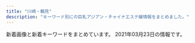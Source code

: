```yaml
---
title: "川崎・鶴見"
description: "キーワード別にの巨乳アジアン・チャイナエステ嬢情報をまとめました。"
---
```


新着画像と新着キーワードをまとめています。
2021年03月23日の情報です。

<DmmAffiliateIns />
<KeywordTable
  shops={
    [
    {
        "keywords": {},
        "url": "https://hatsukoi.est.cm/",
        "img_links": [],
        "name": "\u521d\u604b",
        "station": "JR\u9db4\u898b\u99c5\u6771\u53e3"
    },
    {
        "url": "http://www.iyasi-massage.com/",
        "img_links": [
            "http://www.iyasi-massage.com/images/top/top_06.jpg",
            "http://www.iyasi-massage.com/images/system/syatem_301.jpg",
            "http://www.iyasi-massage.com/images/staff/sta_0z8.jpg",
            "http://www.iyasi-massage.com/images/staff/sta_07.jpg",
            "http://www.iyasi-massage.com/images/gallery/gallery_102.jpg",
            "http://www.iyasi-massage.com/images/staff/sta_0z6.jpg",
            "http://www.iyasi-massage.com/images/staff_one/staff_one_03.jpg",
            "http://www.iyasi-massage.com/images/top/top_03.jpg",
            "http://www.iyasi-massage.com/images/top/top_04.jpg",
            "http://www.iyasi-massage.com/images/gallery/gallery_103.jpg",
            "http://www.iyasi-massage.com/images/system/syatem_302.jpg",
            "http://www.iyasi-massage.com/images/staff/sta_03.jpg",
            "http://www.iyasi-massage.com/images/staff/sta_0z10.jpg",
            "http://www.iyasi-massage.com/images/top/top_01.jpg",
            "http://www.iyasi-massage.com/images/staff_image/staff_d02.jpg",
            "http://www.iyasi-massage.com/images/staff_one/staff_one_04.jpg",
            "http://www.iyasi-massage.com/images/gallery/gallery_top.jpg",
            "http://www.iyasi-massage.com/images/staff_image/staff_d03.jpg",
            "http://www.iyasi-massage.com/images/gallery/gallery_104.jpg",
            "http://www.iyasi-massage.com/images/staff_image/staff_d01.jpg",
            "http://www.iyasi-massage.com/images/staff/sta_01.jpg",
            "http://www.iyasi-massage.com/images/top/top_08.png",
            "http://www.iyasi-massage.com/images/home/index_page_top.jpg",
            "http://www.iyasi-massage.com/images/staff/staff_top.jpg",
            "http://www.iyasi-massage.com/images/staff_one/staff_one_08.png",
            "http://www.iyasi-massage.com/images/staff/sta_04.jpg",
            "http://www.iyasi-massage.com/images/staff/sta_0z9.jpg",
            "http://www.iyasi-massage.com/images/staff/sta_010.jpg",
            "http://www.iyasi-massage.com/images/home/index_04.jpg",
            "http://www.iyasi-massage.com/images/gallery/gallery_403.jpg",
            "http://www.iyasi-massage.com/images/gallery/gallery_404.jpg",
            "http://www.iyasi-massage.com/images/top/top_05.jpg",
            "http://www.iyasi-massage.com/images/gallery/gallery_401.jpg",
            "http://www.iyasi-massage.com/images/staff_image/staff_d04.jpg",
            "http://www.iyasi-massage.com/images/staff_one/staff_one_07.png",
            "http://www.iyasi-massage.com/images/home/index_03.jpg",
            "http://www.iyasi-massage.com/images/home/QR.png",
            "http://www.iyasi-massage.com/images/staff/sta_06.jpg",
            "http://www.iyasi-massage.com/images/staff_one/staff_one_05.jpg",
            "http://www.iyasi-massage.com/images/staff/sta_08.jpg",
            "http://www.iyasi-massage.com/images/staff_one/staff_one_02.jpg",
            "http://www.iyasi-massage.com/images/gallery/gallery_01.jpg",
            "http://www.iyasi-massage.com/images/staff_image/staff_d06.jpg",
            "http://www.iyasi-massage.com/images/home/index_tel.jpg",
            "http://www.iyasi-massage.com/images/staff/sta_0z12.jpg",
            "http://www.iyasi-massage.com/images/home/index_qup.jpg",
            "http://www.iyasi-massage.com/images/staff/sta_021.jpg",
            "http://www.iyasi-massage.com/images/staff_one/staff_one_01.jpg",
            "http://www.iyasi-massage.com/images/gallery/gallery_101.jpg",
            "http://www.iyasi-massage.com/images/staff_image/staff_d05.jpg",
            "http://www.iyasi-massage.com/images/top/top_02.jpg",
            "http://www.iyasi-massage.com/images/system/syatem_303.jpg",
            "http://www.iyasi-massage.com/images/gallery/gallery_402.jpg",
            "http://www.iyasi-massage.com/images/staff/sta_023.jpg",
            "http://www.iyasi-massage.com/images/staff_one/staff_one_top.jpg",
            "http://www.iyasi-massage.com/images/home/top_qp.jpg",
            "http://www.iyasi-massage.com/images/staff/sta_0z2.jpg"
        ],
        "station": "JR\u5ddd\u5d0e\u99c5\u6771\u53e3",
        "keywords": {},
        "name": "\u6843\u6e90\u90f7"
    },
    {
        "station": "JR\u5ddd\u5d0e\u99c5\u897f\u53e3",
        "keywords": {
            "88": 1,
            "\u30bb\u30af\u30b7\u30fc": 2,
            "83": 2,
            "90": 1,
            "D": 1,
            "C": 2,
            "87": 1,
            "89": 1,
            "86": 2
        },
        "name": "\u5236\u670d\u7f8e\u5c11\u5973",
        "img_links": [
            "http://seifuku.esnavi.work/2/uploadimg/1616156172.jpeg",
            "http://seifuku.esnavi.work/2/uploadimg/1602612378.jpeg",
            "http://seifuku.esnavi.work/s_staff.png",
            "http://seifuku.esnavi.work/6.jpg",
            "http://seifuku.esnavi.work/nei3.jpg",
            "http://seifuku.esnavi.work/2/uploadimg/1594168894.jpg",
            "http://seifuku.esnavi.work/2/uploadimg/1594168989.jpg",
            "http://seifuku.esnavi.work/staff1.jpg",
            "http://seifuku.esnavi.work/news.png",
            "http://seifuku.esnavi.work/2/uploadimg/1614883193.jpeg",
            "http://seifuku.esnavi.work/nei_bj3.jpg",
            "http://seifuku.esnavi.work/top.png",
            "http://seifuku.esnavi.work/s_massage.png",
            "http://seifuku.esnavi.work/1.png",
            "http://seifuku.esnavi.work/2/uploadimg/1594168852.jpg",
            "http://seifuku.esnavi.work/nei5.jpg",
            "http://seifuku.esnavi.work/2.png",
            "http://seifuku.esnavi.work/2/uploadimg/1594168953.jpg",
            "http://seifuku.esnavi.work/biaoti.jpg",
            "http://seifuku.esnavi.work/2/uploadimg/1594168912.jpg",
            "http://seifuku.esnavi.work/int2.png",
            "http://seifuku.esnavi.work/massage1.png"
        ],
        "url": "http://seifuku.esnavi.work/"
    },
    {
        "keywords": {
            "86": 45,
            "D": 75,
            "85": 15,
            "C": 11,
            "83": 15
        },
        "url": "https://kanmiryou.xyz.mn/",
        "img_links": [
            "https://kanmiryou.xyz.mn/images/s_staff.jpg",
            "https://kanmiryou.xyz.mn/photos/sites/40/2021/03/2021030618231353.jpg",
            "https://kanmiryou.xyz.mn/images/tel.jpg",
            "https://kanmiryou.xyz.mn/photos/sites/40/2021/03/2021030614173823.jpg",
            "https://kanmiryou.xyz.mn/photos/sites/40/2021/03/2021032414405546.jpg",
            "https://kanmiryou.xyz.mn/images/s2.jpg",
            "https://kanmiryou.xyz.mn/images/top.jpg",
            "https://kanmiryou.xyz.mn/photos/sites/40/2021/03/2021030614173780.jpg",
            "https://kanmiryou.xyz.mn/images/s_face.jpg",
            "https://kanmiryou.xyz.mn/photos/sites/40/2021/03/2021030614173724.jpg",
            "https://kanmiryou.xyz.mn/images/mobile.jpg",
            "https://kanmiryou.xyz.mn/images/s_link.jpg",
            "https://kanmiryou.xyz.mn/images/new.jpg",
            "https://kanmiryou.xyz.mn/images/s1.jpg",
            "https://kanmiryou.xyz.mn/images/news_bj2.jpg",
            "https://kanmiryou.xyz.mn/images/s_news.jpg"
        ],
        "station": "JR\u9db4\u898b\u99c5\u6771\u53e3",
        "name": "\u7518\u5473\u6599"
    },
    {
        "station": "JR\u9db4\u898b\u99c5\u6771\u53e3",
        "name": "GooD",
        "img_links": [],
        "url": "http://good.abnavi.info/",
        "keywords": {}
    },
    {
        "keywords": {},
        "station": "JR\u9db4\u898b\u99c5\u6771\u53e3",
        "name": "\u4eba\u9b5a\u306e\u604b",
        "url": "http://genkimori.ests.jp/",
        "img_links": []
    },
    {
        "station": "JR\u9db4\u898b\u99c5\u6771\u53e3",
        "img_links": [
            "https://www.pal-spa.com/img/material/massage_sentai2.jpg",
            "https://www.pal-spa.com/img/blog/palspa_blog_20191201_aica1.jpg",
            "https://www.pal-spa.com/img/blog/palspa_blog_20191201_yui6.jpg",
            "https://www.pal-spa.com/img/girl/main/smain2944975d1e88a92635112090a18fddfe496.jpg",
            "https://www.pal-spa.com/img/blog/palspa_blog_20200803_ai8.jpg",
            "https://www.pal-spa.com/img/blog/postimage20190909035711.jpg",
            "https://www.pal-spa.com/img/camp/camp_20210201.jpg",
            "https://www.pal-spa.com/img/girl/list/slist2803b6e28547718e5f6d36e0d1c631fbcd.jpg",
            "https://www.pal-spa.com/img/blog/palspa_blog_20200316_aya3.jpg",
            "https://www.pal-spa.com/img/blog/palspa_blog_20191201_kiki7.jpg",
            "https://www.pal-spa.com/img/blog/palspa_blog_20191204_izumi7.jpg",
            "https://www.pal-spa.com/img/blog/palspa_blog_20210120_haruka3.jpg",
            "https://www.pal-spa.com/img/girl/main/smain284aa054b0383cc218664f07c55c4e1d3f0.jpg",
            "https://www.pal-spa.com/img/blog/palspa_blog_20191201_aica6.jpg",
            "https://www.pal-spa.com/img/girl/main/smain349afba4e500f33ea543f800c8238c1f49.jpg",
            "https://www.pal-spa.com/img/girl/main/smain215a4782a043e7ca29f58aba8d6552a2d6e.jpg",
            "https://www.pal-spa.com/img/blog/palspa_blog_20200316_aya1.jpg",
            "https://www.pal-spa.com/img/girl/main/smain242efb09e433a238cc9c94272805945bf96.jpg",
            "https://www.pal-spa.com/img/girl/main/smain341fb1e5b054a6796aafb6d24f36ac90950.jpg",
            "https://www.pal-spa.com/img/girl/main/smain295c66d8a8ea77ad563b7a5d4d245be38c5.jpg",
            "https://www.pal-spa.com/img/girl/main/smain2322be10adc295a0fc3adfdb5b77838c4a7.jpg",
            "https://www.pal-spa.com/img/girl/list/slist2384c844601b0fd2f7aabfe4a5a12163b7.jpg",
            "https://www.pal-spa.com/img/girl/main/smain821caefc8aa890323cc659f5abf9da1937.jpg",
            "https://www.pal-spa.com/img/girl/main/smain213a4782a043e7ca29f58aba8d6552a2d6e.jpg",
            "https://www.pal-spa.com/img/girl/main/smain34264ec295988800531cb0f78cdcfbcb9cf.jpg",
            "https://www.pal-spa.com/img/blog/postimage20190615060904.jpg",
            "https://www.pal-spa.com/img/blog/palspa_blog_20200113_miyuki7.jpg",
            "https://www.pal-spa.com/img/girl/list/sface232be10adc295a0fc3adfdb5b77838c4a7.jpg",
            "https://www.pal-spa.com/img/blog/palspa_blog_20191201_aica3.jpg",
            "https://www.pal-spa.com/img/girl/list/slist29b91c9bcc8e157811f43836e0e81c7a7e.jpg",
            "https://www.pal-spa.com/img/blog/palspa_blog_20191201_yui2.jpg",
            "https://www.pal-spa.com/img/blog/palspa_blog_20191201_yui5.jpg",
            "https://www.pal-spa.com/img/girl/main/smain339afba4e500f33ea543f800c8238c1f49.jpg",
            "https://www.pal-spa.com/img/blog/postimage20191201162035.jpg",
            "https://www.pal-spa.com/img/girl/list/sface41179e3d7fbd9c1dd52f6aa2a671ce0bd.jpg",
            "https://www.pal-spa.com/img/blog/palspa_blog_20191201_kiki2.jpg",
            "https://www.pal-spa.com/img/girl/main/smain95ef1bf25458f90407a4281129029fee02.jpg",
            "https://www.pal-spa.com/img/blog/palspa_blog_20191204_erica5.jpg",
            "https://www.pal-spa.com/img/girl/list/slist24940766e3a46af57756429b6407dea11e.jpg",
            "https://www.pal-spa.com/img/girl/main/smain3448922ce8484534d2b75a91ab7a300e6de.jpg",
            "https://www.pal-spa.com/img/blog/palspa_blog_20200316_aya5.jpg",
            "https://www.pal-spa.com/img/blog/palspa_blog_20200316_aya7.jpg",
            "https://www.pal-spa.com/img/girl/list/sface31f19f00dae05be97f6dce6cb5dbe8eec8.jpg",
            "https://www.pal-spa.com/img/blog/palspa_blog_20200316_aya8.jpg",
            "https://www.pal-spa.com/img/girl/list/swest2815022380c60cdc7043c4ec074cee02f5.jpg",
            "https://www.pal-spa.com/img/camp/20210303_newface.jpg",
            "https://www.pal-spa.com/img/girl/main/smain2924975d1e88a92635112090a18fddfe496.jpg",
            "https://www.pal-spa.com/img/girl/main/smain32344cc176e6519c5cfcaa30cdb6b3d4ae6.jpg",
            "https://www.pal-spa.com/img/blog/palspa_blog_20200113_miyuki5.jpg",
            "https://www.pal-spa.com/img/blog/palspa_blog_20191201_yui4.jpg",
            "https://www.pal-spa.com/img/girl/main/smain2342be10adc295a0fc3adfdb5b77838c4a7.jpg",
            "https://www.pal-spa.com/img/blog/palspa_blog_20191204_izumi6.jpg",
            "https://www.pal-spa.com/img/girl/main/smain91489e4bc2f68cb6c1df5f2c0780e53ef2.jpg",
            "https://www.pal-spa.com/img/blog/palspa_blog_20191204_erica7.jpg",
            "https://www.pal-spa.com/img/girl/list/slist21c8c7f499c3f4da854e401c53978a3677.jpg",
            "https://www.pal-spa.com/img/girl/list/sface9b20525be57ec14c2cab254b7f38bd4df.jpg",
            "https://www.pal-spa.com/img/blog/palspa_blog_20200113_miyuki6.jpg",
            "https://www.pal-spa.com/img/girl/main/smain212a4782a043e7ca29f58aba8d6552a2d6e.jpg",
            "https://www.pal-spa.com/img/blog/postimage20191205024522.jpg",
            "https://www.pal-spa.com/img/blog/palspa_blog_20200316_aya4.jpg",
            "https://www.pal-spa.com/img/girl/list/swest81caefc8aa890323cc659f5abf9da1937.jpg",
            "https://www.pal-spa.com/img/girl/main/smain283aa054b0383cc218664f07c55c4e1d3f0.jpg",
            "https://www.pal-spa.com/img/girl/main/smain3438922ce8484534d2b75a91ab7a300e6de.jpg",
            "https://www.pal-spa.com/img/girl/main/smain3535044e0e79b6d94578c6c78296fb853e4.jpg",
            "https://www.pal-spa.com/img/girl/list/sface3c2ba25b14b61f54befa1ec672e487350.jpg",
            "https://www.pal-spa.com/img/blog/palspa_blog_20191201_kiki4.jpg",
            "https://www.pal-spa.com/img/girl/main/smain211a4782a043e7ca29f58aba8d6552a2d6e.jpg",
            "https://www.pal-spa.com/img/girl/pickup/pickup20200923134207.jpg",
            "https://www.pal-spa.com/img/girl/list/slist82771fec40d02127b42e7e4941a97d5e8.jpg",
            "https://www.pal-spa.com/img/blog/palspa_blog_20191201_yui3.jpg",
            "https://www.pal-spa.com/img/girl/main/smain252b45d339d6509c6b7779e499e2a9b6ba6.jpg",
            "https://www.pal-spa.com/img/girl/main/smain841caefc8aa890323cc659f5abf9da1937.jpg",
            "https://www.pal-spa.com/img/girl/main/smain28209dcea86d45d39c34084233d3f05abd3.jpg",
            "https://www.pal-spa.com/img/material/massage_siatu3.jpg",
            "https://www.pal-spa.com/img/girl/pickup/pickup20210120104719.jpg",
            "https://www.pal-spa.com/img/blog/postimage20200316071533.jpg",
            "https://www.pal-spa.com/img/girl/main/smain241254584407bed049e349a41c5443a4345.jpg",
            "https://www.pal-spa.com/img/girl/list/sface24254584407bed049e349a41c5443a4345.jpg",
            "https://www.pal-spa.com/img/blog/palspa_blog_20191204_izumi4.jpg",
            "https://www.pal-spa.com/img/girl/main/smain43f417400ac5884575399559541bcf4c17.jpg",
            "https://www.pal-spa.com/img/blog/postimage20190823184018.jpg",
            "https://www.pal-spa.com/img/blog/palspa_blog_20210120_haruka4.jpg",
            "https://www.pal-spa.com/img/blog/palspa_blog_20191201_kiki3.jpg",
            "https://www.pal-spa.com/img/blog/palspa_blog_20191201_aica2.jpg",
            "https://www.pal-spa.com/img/blog/palspa_blog_20210120_haruka6.jpg",
            "https://www.pal-spa.com/img/camp/camp_20210303sp.jpg",
            "https://www.pal-spa.com/img/girl/main/smain2312be10adc295a0fc3adfdb5b77838c4a7.jpg",
            "https://www.pal-spa.com/img/blog/palspa_blog_20200316_aya11.jpg",
            "https://www.pal-spa.com/img/girl/main/smain32aa1148d56856a2cfde4a3dfdd8d1c5ed.jpg",
            "https://www.pal-spa.com/img/girl/main/smain424a6d03832c91a865b6562a3dc842e51a.jpg",
            "https://www.pal-spa.com/img/girl/list/swest232be10adc295a0fc3adfdb5b77838c4a7.jpg",
            "https://www.pal-spa.com/img/girl/main/smain32244cc176e6519c5cfcaa30cdb6b3d4ae6.jpg",
            "https://www.pal-spa.com/img/girl/list/swest24254584407bed049e349a41c5443a4345.jpg",
            "https://www.pal-spa.com/img/girl/main/smain2332be10adc295a0fc3adfdb5b77838c4a7.jpg",
            "https://www.pal-spa.com/img/girl/main/smain253b45d339d6509c6b7779e499e2a9b6ba6.jpg",
            "https://www.pal-spa.com/img/camp/camp_20210101min75.jpg",
            "https://www.pal-spa.com/img/girl/list/sface8aaf0584954cf78c6fa0e4d5235d359c9.jpg",
            "https://www.pal-spa.com/img/girl/pickup/pickup20200730025343.jpg",
            "https://www.pal-spa.com/img/blog/palspa_blog_20200113_miyuki1.jpg",
            "https://www.pal-spa.com/img/girl/main/smain314f04254ecea9c57f49748c46b01a7664c.jpg",
            "https://www.pal-spa.com/img/girl/main/smain254b45d339d6509c6b7779e499e2a9b6ba6.jpg",
            "https://www.pal-spa.com/img/girl/main/smain313cf1a94bbeb47fd61d9c8a0ac5715f220.jpg",
            "https://www.pal-spa.com/img/blog/postimage20191201160113.jpg",
            "https://www.pal-spa.com/img/girl/main/smain93489e4bc2f68cb6c1df5f2c0780e53ef2.jpg",
            "https://www.pal-spa.com/img/girl/list/sface2934a16061b4519bc353f475021810bbc2.jpg",
            "https://www.pal-spa.com/img/material/massage_siatu2.jpg",
            "https://www.pal-spa.com/img/girl/list/swest2934a16061b4519bc353f475021810bbc2.jpg",
            "https://www.pal-spa.com/img/girl/list/swest259a92ee295305fdbc6e4cd5a68dad5216.jpg",
            "https://www.pal-spa.com/img/material/image_auth.png",
            "https://www.pal-spa.com/img/girl/main/smain44b39a706bac6618b1571f7fdf4631427d.jpg",
            "https://www.pal-spa.com/img/blog/palspa_blog_20210120_haruka1.jpg",
            "https://www.pal-spa.com/img/girl/list/swest31f19f00dae05be97f6dce6cb5dbe8eec8.jpg",
            "https://www.pal-spa.com/img/blog/palspa_blog_20200803_ai7.jpg",
            "https://www.pal-spa.com/img/girl/main/smain281fd9bc58195da2c4f8c318534044e362e.jpg",
            "https://www.pal-spa.com/img/girl/main/smain94ef1bf25458f90407a4281129029fee02.jpg",
            "https://www.pal-spa.com/img/blog/palspa_blog_20191204_erica6.jpg",
            "https://www.pal-spa.com/img/girl/list/slist3554b4a93c1d8da9b438b9a8315d5d34f1.jpg",
            "https://www.pal-spa.com/img/blog/palspa_blog_20200803_ai4.jpg",
            "https://www.pal-spa.com/img/girl/main/smain2352be10adc295a0fc3adfdb5b77838c4a7.jpg",
            "https://www.pal-spa.com/img/girl/main/smain92489e4bc2f68cb6c1df5f2c0780e53ef2.jpg",
            "https://www.pal-spa.com/img/girl/list/sface35c7e2ebf50e97c57692dbfd94cccf9ddb.jpg",
            "https://www.pal-spa.com/img/blog/palspa_blog_20191201_yui1.jpg",
            "https://www.pal-spa.com/img/blog/palspa_blog_20200803_ai6.jpg",
            "https://www.pal-spa.com/img/girl/main/smain255b45d339d6509c6b7779e499e2a9b6ba6.jpg",
            "https://www.pal-spa.com/img/girl/main/smain831caefc8aa890323cc659f5abf9da1937.jpg",
            "https://www.pal-spa.com/img/girl/list/swest352b89681dd1c11f6c2b3d93f5253fdb44.jpg",
            "https://www.pal-spa.com/img/material/massage_siatu1.jpg",
            "https://www.pal-spa.com/img/blog/palspa_blog_20210120_haruka5.jpg",
            "https://www.pal-spa.com/img/girl/main/smain2934975d1e88a92635112090a18fddfe496.jpg",
            "https://www.pal-spa.com/img/girl/list/slist41179e3d7fbd9c1dd52f6aa2a671ce0bd.jpg",
            "https://www.pal-spa.com/img/material/massage_sentai3.jpg",
            "https://www.pal-spa.com/img/girl/main/smain3458922ce8484534d2b75a91ab7a300e6de.jpg",
            "https://www.pal-spa.com/img/girl/main/smain251b45d339d6509c6b7779e499e2a9b6ba6.jpg",
            "https://www.pal-spa.com/img/blog/palspa_blog_20200113_miyuki2.jpg",
            "https://www.pal-spa.com/img/girl/list/slist34fb1e5b054a6796aafb6d24f36ac90950.jpg",
            "https://www.pal-spa.com/img/girl/pickup/pickup20200104064211.jpg",
            "https://www.pal-spa.com/img/blog/postimage20200112225143.jpg",
            "https://www.pal-spa.com/img/girl/list/slist256b08026e0fe59c124751f4ba2dce9484.jpg",
            "https://www.pal-spa.com/img/girl/list/sface259a92ee295305fdbc6e4cd5a68dad5216.jpg",
            "https://www.pal-spa.com/img/blog/palspa_blog_20191201_aica7.jpg",
            "https://www.pal-spa.com/img/girl/main/smain81aaf0584954cf78c6fa0e4d5235d359c9.jpg",
            "https://www.pal-spa.com/img/blog/palspa_blog_20191201_kiki1.jpg",
            "https://www.pal-spa.com/img/blog/postimage20191201161433.jpg",
            "https://www.pal-spa.com/img/girl/list/slist3aa1148d56856a2cfde4a3dfdd8d1c5ed.jpg",
            "https://www.pal-spa.com/img/girl/main/smain311813891f0a4f13a5dcec2552f803dff41.jpg",
            "https://www.pal-spa.com/img/blog/palspa_blog_20200113_miyuki4.jpg",
            "https://www.pal-spa.com/img/girl/list/swest41179e3d7fbd9c1dd52f6aa2a671ce0bd.jpg",
            "https://www.pal-spa.com/img/girl/list/swest32552450a07c5e6fcf616569ce56276f28.jpg",
            "https://www.pal-spa.com/img/girl/list/swest3c2ba25b14b61f54befa1ec672e487350.jpg",
            "https://www.pal-spa.com/img/blog/palspa_blog_20191204_izumi2.jpg",
            "https://www.pal-spa.com/img/girl/list/slist31991bce11ee745ecab812af3ff1cb34c6.jpg",
            "https://www.pal-spa.com/img/girl/list/slist32552450a07c5e6fcf616569ce56276f28.jpg",
            "https://www.pal-spa.com/img/girl/pickup/pickup20210315213817.jpg",
            "https://www.pal-spa.com/img/girl/list/sface34fb1e5b054a6796aafb6d24f36ac90950.jpg",
            "https://www.pal-spa.com/img/blog/palspa_blog_20200113_miyuki8.jpg",
            "https://www.pal-spa.com/img/girl/main/smain32444cc176e6519c5cfcaa30cdb6b3d4ae6.jpg",
            "https://www.pal-spa.com/img/blog/palspa_blog_20191201_yui7.jpg",
            "https://www.pal-spa.com/img/girl/main/smain32544cc176e6519c5cfcaa30cdb6b3d4ae6.jpg",
            "https://www.pal-spa.com/img/blog/palspa_blog_20191201_aica4.jpg",
            "https://www.pal-spa.com/img/blog/postimage20191201160850.jpg",
            "https://www.pal-spa.com/img/blog/palspa_blog_20200113_miyuki3.jpg",
            "https://www.pal-spa.com/img/blog/palspa_blog_20191204_erica3.jpg",
            "https://www.pal-spa.com/img/blog/palspa_blog_20200316_aya6.jpg",
            "https://www.pal-spa.com/img/girl/list/swest95fea8ce189d2417d922eb9079627b3ac.jpg",
            "https://www.pal-spa.com/img/girl/main/smain354497d0fc321a60342a97907dcf15eddb4.jpg",
            "https://www.pal-spa.com/img/girl/main/smain31aa1148d56856a2cfde4a3dfdd8d1c5ed.jpg",
            "https://www.pal-spa.com/img/blog/palspa_blog_20200316_aya2.jpg",
            "https://www.pal-spa.com/img/blog/palspa_blog_20200803_ai5.jpg",
            "https://www.pal-spa.com/img/girl/main/smain29126f46703ae5614cc6531d2d744ef64cb.jpg",
            "https://www.pal-spa.com/img/blog/palspa_blog_20200803_ai3.jpg",
            "https://www.pal-spa.com/img/girl/list/swest34fb1e5b054a6796aafb6d24f36ac90950.jpg",
            "https://www.pal-spa.com/img/material/massage_sentai1.jpg",
            "https://www.pal-spa.com/img/blog/palspa_blog_20191204_erica1.jpg",
            "https://www.pal-spa.com/img/girl/list/sface2815022380c60cdc7043c4ec074cee02f5.jpg",
            "https://www.pal-spa.com/img/girl/pickup/pickup20200822150116.jpg",
            "https://www.pal-spa.com/img/blog/palspa_blog_20200316_aya10.jpg",
            "https://www.pal-spa.com/img/girl/list/sface21a4782a043e7ca29f58aba8d6552a2d6e.jpg",
            "https://www.pal-spa.com/img/blog/palspa_blog_20200803_ai1.jpg",
            "https://www.pal-spa.com/img/blog/palspa_blog_20200803_ai9.jpg",
            "https://www.pal-spa.com/img/girl/main/smain35154b4a93c1d8da9b438b9a8315d5d34f1.jpg",
            "https://www.pal-spa.com/img/girl/list/sface32552450a07c5e6fcf616569ce56276f28.jpg",
            "https://www.pal-spa.com/img/girl/main/smain321552450a07c5e6fcf616569ce56276f28.jpg",
            "https://www.pal-spa.com/img/girl/list/slist9224bead323710d8ed7f0640125518c54.jpg",
            "https://www.pal-spa.com/img/girl/main/smain355497d0fc321a60342a97907dcf15eddb4.jpg",
            "https://www.pal-spa.com/img/blog/palspa_blog_20191204_izumi3.jpg",
            "https://www.pal-spa.com/img/girl/main/smain214a4782a043e7ca29f58aba8d6552a2d6e.jpg",
            "https://www.pal-spa.com/img/girl/main/smain411179e3d7fbd9c1dd52f6aa2a671ce0bd.jpg",
            "https://www.pal-spa.com/img/blog/postimage20200805131611.jpg",
            "https://www.pal-spa.com/img/blog/palspa_blog_20200803_ai2.jpg",
            "https://www.pal-spa.com/img/blog/palspa_blog_20191204_erica2.jpg",
            "https://www.pal-spa.com/img/girl/main/smain315f04254ecea9c57f49748c46b01a7664c.jpg",
            "https://www.pal-spa.com/img/blog/palspa_blog_20191204_erica4.jpg",
            "https://www.pal-spa.com/img/blog/palspa_blog_20191201_aica5.jpg",
            "https://www.pal-spa.com/img/girl/list/swest21a4782a043e7ca29f58aba8d6552a2d6e.jpg",
            "https://www.pal-spa.com/img/girl/main/smain312cf1a94bbeb47fd61d9c8a0ac5715f220.jpg",
            "https://www.pal-spa.com/img/blog/palspa_blog_20191201_kiki6.jpg",
            "https://www.pal-spa.com/img/blog/palspa_blog_20191204_izumi5.jpg",
            "https://www.pal-spa.com/img/girl/main/smain851caefc8aa890323cc659f5abf9da1937.jpg",
            "https://www.pal-spa.com/img/blog/postimage20210128110639.jpg",
            "https://www.pal-spa.com/img/girl/main/smain285aa054b0383cc218664f07c55c4e1d3f0.jpg",
            "https://www.pal-spa.com/img/blog/palspa_blog_20200316_aya9.jpg",
            "https://www.pal-spa.com/img/blog/palspa_blog_20191201_kiki5.jpg",
            "https://www.pal-spa.com/img/girl/main/smain3525044e0e79b6d94578c6c78296fb853e4.jpg",
            "https://www.pal-spa.com/img/blog/palspa_blog_20191204_izumi1.jpg",
            "https://www.pal-spa.com/img/blog/postimage20191205024146.jpg"
        ],
        "url": "https://www.pal-spa.com/",
        "name": "Men\u2019s Pal Spa\u30fb\u30e1\u30f3\u30ba\u30d1\u30eb\u30b9\u30d1",
        "keywords": {
            "G": 13,
            "\u30bb\u30af\u30b7\u30fc": 8,
            "100": 1,
            "\u30c0\u30a4\u30ca\u30de\u30a4\u30c8": 1
        }
    },
    {
        "station": "JR\u9db4\u898b\u99c5",
        "name": "\u30af\u30e9\u30a6\u30f3\u30fbCrown",
        "img_links": [
            "http://www.crownman.tank.jp/images/scrollToTop.png",
            "http://www.crownman.tank.jp/images/h4.jpg",
            "http://www.crownman.tank.jp/public/20200829-204316-579.jpeg",
            "http://www.crownman.tank.jp/public/20210309-102855-324.jpeg",
            "http://www.crownman.tank.jp/images/lj.png",
            "http://www.crownman.tank.jp/public/20181103-143855-981.jpeg",
            "http://www.crownman.tank.jp/public/20210226-091700-151.jpeg",
            "http://www.crownman.tank.jp/images/jt.png",
            "http://www.crownman.tank.jp/ueditor/php/upload/image/20181102/1541123069868367.jpg",
            "http://www.crownman.tank.jp/public/20181102-021419-221.jpeg",
            "http://www.crownman.tank.jp/public/20210315-113348-885.jpeg",
            "http://www.crownman.tank.jp/public/20200829-001214-615.jpeg",
            "http://www.crownman.tank.jp/images/lyb.png",
            "http://www.crownman.tank.jp/public/20210225-132107-806.jpeg",
            "http://www.crownman.tank.jp/public/20210214-132800-589.jpeg",
            "http://www.crownman.tank.jp/images/br.png",
            "http://www.crownman.tank.jp/public/20191102-172721-416.jpeg",
            "http://www.crownman.tank.jp/ueditor/php/upload/image/20200828/1598625782230952.jpeg",
            "http://www.crownman.tank.jp/images/h3.jpg",
            "http://www.crownman.tank.jp/public/20191224-193306-968.jpeg",
            "http://www.crownman.tank.jp/public/20181101-091932-723.jpeg",
            "http://www.crownman.tank.jp/public/20201114-223303-188.jpeg",
            "http://www.crownman.tank.jp/public/20201225-105416-366.jpeg",
            "http://www.crownman.tank.jp/images/xw.png",
            "http://www.crownman.tank.jp/public/20210208-142304-974.jpeg",
            "http://www.crownman.tank.jp/public/20210205-013920-405.jpeg",
            "http://www.crownman.tank.jp/public/20181102-021404-733.jpeg",
            "http://www.crownman.tank.jp/public/20181126-115300-843.jpeg",
            "http://www.crownman.tank.jp/public/20190516-130732-500.jpeg",
            "http://www.crownman.tank.jp/public/20201211-095449-581.jpeg",
            "http://www.crownman.tank.jp/images/guest.png",
            "http://www.crownman.tank.jp/public/20190404-200155-177.jpeg",
            "http://www.crownman.tank.jp/images/h02.jpg",
            "http://www.crownman.tank.jp/public/20201010-151120-691.jpeg",
            "http://www.crownman.tank.jp/public/20181102-021343-999.jpeg",
            "http://www.crownman.tank.jp/images/fj.png",
            "http://www.crownman.tank.jp/public/20201024-121027-887.jpeg",
            "http://www.crownman.tank.jp/public/20201211-095701-493.jpeg",
            "http://www.crownman.tank.jp/public/20210219-091840-338.jpeg",
            "http://www.crownman.tank.jp/public/20190512-114325-285.jpeg",
            "http://www.crownman.tank.jp/images/h01.jpg",
            "http://www.crownman.tank.jp/public/20201016-024617-911.jpeg",
            "http://www.crownman.tank.jp/public/20181102-021325-742.jpeg",
            "http://www.crownman.tank.jp/public/20190809-023452-629.jpeg",
            "http://www.crownman.tank.jp/public/20190410-032921-983.jpeg",
            "http://www.crownman.tank.jp/public/20190614-225752-699.jpeg",
            "http://www.crownman.tank.jp/images/contact.png",
            "http://www.crownman.tank.jp/public/20210319-004011-852.jpeg",
            "http://www.crownman.tank.jp/images/h5.jpg",
            "http://www.crownman.tank.jp/public/20210129-124855-823.jpeg",
            "http://www.crownman.tank.jp/public/20190103-235102-103.jpeg",
            "http://www.crownman.tank.jp/public/20210128-093735-441.jpeg",
            "http://www.crownman.tank.jp/images/zj.png",
            "http://www.crownman.tank.jp/public/20210217-094543-773.jpeg",
            "http://www.crownman.tank.jp/public/20210205-163450-850.jpeg",
            "http://www.crownman.tank.jp/public/20190321-014538-796.jpeg",
            "http://www.crownman.tank.jp/images/br1.png"
        ],
        "url": "http://www.crownman.tank.jp/",
        "keywords": {
            "\u30bb\u30af\u30b7\u30fc": 2
        }
    },
    {
        "station": "JR\u9db4\u898b\u99c5\u6771\u53e3",
        "name": "\u6708\u4e0b\u7f8e\u4eba",
        "img_links": [
            "https://moon-beauty.jp/wp/wp-content/uploads/2019/07/1907campaign02.png",
            "https://moon-beauty.jp/images/staff/ran23_01.png",
            "https://moon-beauty.jp/wp/wp-content/uploads/2017/12/11e78c1189d1307c1c0528ca01cf193e.jpg",
            "https://moon-beauty.jp/images/costume/nursegirl01.png",
            "https://moon-beauty.jp/wp/wp-content/uploads/2019/12/xmas2019.jpg",
            "https://moon-beauty.jp/wp/wp-content/uploads/2017/11/campaign1711-700x327.jpg",
            "https://moon-beauty.jp/wp/wp-content/uploads/2019/07/1907campaign01-700x327.png",
            "https://moon-beauty.jp/wp/wp-content/uploads/2019/12/xmas2019_2.jpg",
            "https://moon-beauty.jp/wp/wp-content/uploads/2017/11/4.png",
            "https://moon-beauty.jp/wp/wp-content/uploads/2017/11/6.png",
            "https://moon-beauty.jp/images/staff/emi24_1.png",
            "https://moon-beauty.jp/wp/wp-content/uploads/2017/12/7e6728877b7be3eba7dacfced12e3481.jpg",
            "https://moon-beauty.jp/wp/wp-content/uploads/2017/12/3addf91ad6b786b4c3fd2e4322dc1181.jpg",
            "https://moon-beauty.jp/images/costume/cabinattendant02.png",
            "https://moon-beauty.jp/wp/wp-content/uploads/2020/02/2002sp_campaign-700x327.png",
            "https://moon-beauty.jp/wp/wp-content/uploads/2017/11/9ac2dcf4d411d36df940a44359d1e597.jpg",
            "https://moon-beauty.jp/wp/wp-content/uploads/2017/11/6a08b9c7e55a068553569af35285dd93-700x1244.jpg",
            "https://moon-beauty.jp/images/costume/cheergirl01.png",
            "https://moon-beauty.jp/wp/wp-content/uploads/2017/11/top01-1-700x459.png",
            "https://moon-beauty.jp/wp/wp-content/uploads/2019/09/cosplay01.png",
            "https://moon-beauty.jp/wp/wp-content/uploads/2017/11/6a08b9c7e55a068553569af35285dd93.jpg",
            "https://moon-beauty.jp/wp/wp-content/uploads/2017/11/top03.png",
            "https://moon-beauty.jp/wp/wp-content/uploads/2017/11/mb_front2.png",
            "https://moon-beauty.jp/images/costume/cheergirl02.png",
            "https://moon-beauty.jp/images/staff/staff.png",
            "https://moon-beauty.jp/wp/wp-content/uploads/2017/11/mb_front.png",
            "https://moon-beauty.jp/images/costume/sailorgirl02.png",
            "https://moon-beauty.jp/wp/wp-content/uploads/2019/07/1907campaign01.png",
            "https://moon-beauty.jp/wp/wp-content/uploads/2021/03/202103_80_campaign.png",
            "https://moon-beauty.jp/wp/wp-content/uploads/2017/11/5.png",
            "https://moon-beauty.jp/wp/wp-content/uploads/2019/09/1910campaign01-700x327.png",
            "https://moon-beauty.jp/wp/wp-content/uploads/2018/09/mb_front4.png",
            "https://moon-beauty.jp/images/staff/nana25_02.png",
            "https://moon-beauty.jp/images/staff/rika22_02.png",
            "https://moon-beauty.jp/images/campaign2017.jpg",
            "https://moon-beauty.jp/images/staff/mirai23.png",
            "https://moon-beauty.jp/wp/wp-content/uploads/2017/11/27e7586ba3689c74b6428ec7dbfe02a6.jpg",
            "https://moon-beauty.jp/wp/wp-content/uploads/2017/11/top02.png",
            "https://moon-beauty.jp/images/staff/izumi23_01.png",
            "https://moon-beauty.jp/wp/wp-content/uploads/2017/12/dde33c6f84f42b29abc164fed911749d-700x1246.jpg",
            "https://moon-beauty.jp/images/staff/nana25_01.png",
            "https://moon-beauty.jp/wp/wp-content/uploads/2017/11/mb_shower.png",
            "https://moon-beauty.jp/wp/wp-content/uploads/2017/11/top01-1.png",
            "https://moon-beauty.jp/images/costume/sailorgirl01.png",
            "https://moon-beauty.jp/images/costume/cabinattendant01.png",
            "https://moon-beauty.jp/wp/wp-content/uploads/2017/12/3985d5f04f99b7c5a1b4662bcc831575.jpg",
            "https://moon-beauty.jp/wp/wp-content/uploads/2020/01/2002campaign-700x327.png",
            "https://moon-beauty.jp/wp/wp-content/uploads/2019/12/xmas2019_2-700x327.jpg",
            "https://moon-beauty.jp/wp/wp-content/uploads/2019/11/1911campaign01-700x327.png",
            "https://moon-beauty.jp/wp/wp-content/uploads/2020/09/mirai_info.png",
            "https://moon-beauty.jp/wp/wp-content/uploads/2017/11/play.png",
            "https://moon-beauty.jp/wp/wp-content/uploads/2019/07/1907campaign02-700x327.png",
            "https://moon-beauty.jp/wp/wp-content/uploads/2017/12/1d7d7d3df21218cb91cce28ca987dca8.jpg",
            "https://moon-beauty.jp/wp/wp-content/uploads/2017/11/27e7586ba3689c74b6428ec7dbfe02a6-700x1244.jpg",
            "https://moon-beauty.jp/wp/wp-content/uploads/2019/11/1911campaign01.png",
            "https://moon-beauty.jp/images/staff/hikari23_02.png",
            "https://moon-beauty.jp/wp/wp-content/uploads/2020/06/202006campaign-700x327.png",
            "https://moon-beauty.jp/wp/wp-content/uploads/2020/09/nana_info.png",
            "https://moon-beauty.jp/images/staff/momoka22_01.png",
            "https://moon-beauty.jp/wp/wp-content/uploads/2020/09/rika_info.png",
            "https://moon-beauty.jp/images/staff/hikari23_01.png",
            "https://moon-beauty.jp/wp/wp-content/uploads/2017/11/mb_interior01.png",
            "https://moon-beauty.jp/wp/wp-content/uploads/2017/12/dde33c6f84f42b29abc164fed911749d.jpg",
            "https://moon-beauty.jp/wp/wp-content/uploads/2017/12/3addf91ad6b786b4c3fd2e4322dc1181-700x1246.jpg",
            "https://moon-beauty.jp/wp/wp-content/uploads/2021/03/202103_100_campaign2.png",
            "https://moon-beauty.jp/wp/wp-content/uploads/2018/09/mb_road02.png",
            "https://moon-beauty.jp/images/staff/rika22_01.png",
            "https://moon-beauty.jp/wp/wp-content/uploads/2017/11/1.png",
            "https://moon-beauty.jp/images/costume/nursegirl002.png",
            "https://moon-beauty.jp/wp/wp-content/uploads/2017/12/1d7d7d3df21218cb91cce28ca987dca8-700x1246.jpg",
            "https://moon-beauty.jp/wp/wp-content/uploads/2019/09/1910campaign02-700x327.png",
            "https://moon-beauty.jp/images/staff/eri21_01.png",
            "https://moon-beauty.jp/wp/wp-content/uploads/2017/11/3.png",
            "https://moon-beauty.jp/wp/wp-content/uploads/2017/11/484697b90c0612750e1d8c7c971a16f8.jpg",
            "https://moon-beauty.jp/wp/wp-content/uploads/2020/09/costume.png",
            "https://moon-beauty.jp/wp/wp-content/uploads/2019/09/cosplay02.png"
        ],
        "keywords": {
            "87": 14,
            "C": 28,
            "86": 14,
            "D": 35,
            "88": 14,
            "89": 7,
            "\u30bb\u30af\u30b7\u30fc": 3,
            "85": 14
        },
        "url": "https://moon-beauty.jp/"
    },
    {
        "url": "https://tsurumi-mensesthe.com/",
        "station": "JR\u9db4\u898b\u99c5\u897f\u53e3",
        "keywords": {
            "87": 9,
            "88": 18,
            "85": 27,
            "90": 9,
            "86": 9
        },
        "img_links": [
            "https://tsurumi-mensesthe.com/massage/2021/03/01/miki-s1.jpg",
            "https://tsurumi-mensesthe.com/staff/satomi-l1.jpg",
            "https://tsurumi-mensesthe.com/icon/twitter.png",
            "https://tsurumi-mensesthe.com/staff/yura-top.jpg",
            "https://tsurumi-mensesthe.com/images/header3.png",
            "https://tsurumi-mensesthe.com/images/esthe1.jpg",
            "https://tsurumi-mensesthe.com/images/clear.png",
            "https://tsurumi-mensesthe.com/staff/miki-s2.jpg",
            "https://tsurumi-mensesthe.com/staff/momoka-s3.jpg",
            "https://tsurumi-mensesthe.com/staff/sachi-s2.jpg",
            "https://tsurumi-mensesthe.com/staff/sachi-top.jpg",
            "https://tsurumi-mensesthe.com/staff/momoka-top.jpg",
            "https://tsurumi-mensesthe.com/staff/satomi-s2.jpg",
            "https://tsurumi-mensesthe.com/staff/miki-top.jpg",
            "https://tsurumi-mensesthe.com/images/esthe2.jpg",
            "https://tsurumi-mensesthe.com/staff/satomi-top.jpg",
            "https://tsurumi-mensesthe.com/staff/riri-s1.jpg",
            "https://tsurumi-mensesthe.com/staff/yura-s1.jpg",
            "https://tsurumi-mensesthe.com/images/esthe4.jpg",
            "https://tsurumi-mensesthe.com/staff/satomi-l3.jpg",
            "https://tsurumi-mensesthe.com/staff/yura-s2.jpg",
            "https://tsurumi-mensesthe.com/staff/yura-l1.jpg",
            "https://tsurumi-mensesthe.com/images/esthe3.jpg",
            "https://tsurumi-mensesthe.com/staff/yura-l3.jpg",
            "https://tsurumi-mensesthe.com/staff/momoka-l3.jpg",
            "https://tsurumi-mensesthe.com/room/room-l1.jpg",
            "https://tsurumi-mensesthe.com/staff/sachi-l3.jpg",
            "https://tsurumi-mensesthe.com/staff/sachi-s4.jpg",
            "https://tsurumi-mensesthe.com/staff/riri-top.jpg",
            "https://tsurumi-mensesthe.com/staff/new-l1.jpg",
            "https://tsurumi-mensesthe.com/staff/sachi-l1.jpg",
            "https://tsurumi-mensesthe.com/staff/yura-s3.jpg",
            "https://tsurumi-mensesthe.com/staff/riri-l2.jpg",
            "https://tsurumi-mensesthe.com/room/room-l2.jpg",
            "https://tsurumi-mensesthe.com/icon/line.png",
            "https://tsurumi-mensesthe.com/staff/sora-l1.jpg",
            "https://tsurumi-mensesthe.com/staff/riri-s2.jpg",
            "https://tsurumi-mensesthe.com/room/room-l4.jpg",
            "https://tsurumi-mensesthe.com/staff/sachi-s1.jpg",
            "https://tsurumi-mensesthe.com/staff/miki-l1.jpg",
            "https://tsurumi-mensesthe.com/footer/footer-staff.png",
            "https://tsurumi-mensesthe.com/images/main-sp.jpg",
            "https://inage-mensesthe.com/icon/facebook.png",
            "https://tsurumi-mensesthe.com/staff/momoka-l1.jpg",
            "https://tsurumi-mensesthe.com/images/main1.jpg",
            "https://tsurumi-mensesthe.com/staff/miki-l2.jpg",
            "https://tsurumi-mensesthe.com/staff/satomi-l2.jpg",
            "https://inage-mensesthe.com/icon/twitter.png",
            "https://tsurumi-mensesthe.com/footer/footer-tel.png",
            "https://tsurumi-mensesthe.com/staff/new-top.jpg",
            "https://inage-mensesthe.com/icon/yelp.png",
            "https://tsurumi-mensesthe.com/staff/sora-s1.jpg",
            "https://tsurumi-mensesthe.com/images/qrcode.png",
            "https://tsurumi-mensesthe.com/staff/sora-l2.jpg",
            "https://tsurumi-mensesthe.com/staff/riri-l1.jpg",
            "https://tsurumi-mensesthe.com/massage/2020/11/22/coco-s3.jpg",
            "https://tsurumi-mensesthe.com/staff/new-s1.jpg",
            "https://tsurumi-mensesthe.com/staff/momoka-s2.jpg",
            "https://tsurumi-mensesthe.com/staff/sora-top.jpg",
            "https://tsurumi-mensesthe.com/staff/satomi-s1.jpg",
            "https://tsurumi-mensesthe.com/massage/2021/03/09/new-s1.jpg",
            "https://tsurumi-mensesthe.com/staff/satomi-s3.jpg",
            "https://tsurumi-mensesthe.com/room/room-l3.jpg",
            "https://tsurumi-mensesthe.com/staff/momoka-l2.jpg",
            "https://tsurumi-mensesthe.com/icon/facebook.png",
            "https://tsurumi-mensesthe.com/massage/2021/01/05/stand-by.jpg",
            "https://tsurumi-mensesthe.com/staff/sora-s2.jpg",
            "https://tsurumi-mensesthe.com/staff/sachi-s3.jpg",
            "https://tsurumi-mensesthe.com/staff/sachi-l4.jpg",
            "https://tsurumi-mensesthe.com/footer/footer-line.png",
            "https://tsurumi-mensesthe.com/staff/sachi-l2.jpg",
            "https://tsurumi-mensesthe.com/staff/momoka-s1.jpg",
            "https://tsurumi-mensesthe.com/staff/miki-s1.jpg",
            "https://tsurumi-mensesthe.com/staff/yura-l2.jpg",
            "https://inage-mensesthe.com/icon/line.png",
            "https://tsurumi-mensesthe.com/icon/yelp.png"
        ],
        "name": "sweet"
    },
    {
        "name": "\u307c\u304f\u306e\u30c7\u30ea\u30a8\u30b9\u30c6",
        "img_links": [
            "http://deli-esthe.jpn.mn/photos/sites/66/2020/10/2020100411161767.jpg",
            "http://deli-esthe.jpn.mn/images/top.jpg",
            "http://deli-esthe.jpn.mn/photos/sites/66/2020/10/2020100319272810.jpg",
            "http://deli-esthe.jpn.mn/photos/sites/66/2020/10/202010031927555.jpg",
            "http://deli-esthe.jpn.mn/images/room3.jpg",
            "http://deli-esthe.jpn.mn/photos/sites/66/2019/12/2019120317372670.jpg",
            "http://deli-esthe.jpn.mn/images/tit_staff02.png",
            "http://deli-esthe.jpn.mn/photos/sites/66/2019/12/2019120317385167.jpg",
            "http://deli-esthe.jpn.mn/images/sp_tit_staff02.png",
            "http://deli-esthe.jpn.mn/photos/sites/66/2019/12/2019120511182484.jpg",
            "http://deli-esthe.jpn.mn/images/img_tel.png",
            "http://deli-esthe.jpn.mn/photos/sites/66/2020/06/2020062611321468.jpg",
            "http://deli-esthe.jpn.mn/photos/sites/66/2020/06/2020062113130967.jpg",
            "http://deli-esthe.jpn.mn/images/sp_tit_new.png",
            "http://deli-esthe.jpn.mn/images/room4.jpg",
            "http://deli-esthe.jpn.mn/images/tit_therapist.png",
            "http://deli-esthe.jpn.mn/images/room1.jpg",
            "http://deli-esthe.jpn.mn/images/room2.jpg",
            "http://deli-esthe.jpn.mn/images/tit_staff01.png",
            "http://deli-esthe.jpn.mn/photos/sites/66/2020/10/2020100318512022.jpg",
            "http://deli-esthe.jpn.mn/photos/sites/66/2020/10/2020101912375463.jpg",
            "http://deli-esthe.jpn.mn/photos/sites/66/2020/10/2020100411161121.jpg",
            "http://deli-esthe.jpn.mn/images/tit_new.png",
            "http://deli-esthe.jpn.mn/images/card.jpg",
            "http://deli-esthe.jpn.mn/photos/sites/66/2020/10/2020100319300327.jpg",
            "http://deli-esthe.jpn.mn/images/sp_tit_therapist.png",
            "http://deli-esthe.jpn.mn/images/sp_tit_staff01.png",
            "http://deli-esthe.jpn.mn/images/maining.jpg",
            "http://deli-esthe.jpn.mn/photos/sites/66/2020/10/2020100319264630.jpg",
            "http://deli-esthe.jpn.mn/photos/sites/66/2020/10/2020100319265441.jpg",
            "http://deli-esthe.jpn.mn/images/sp_top.jpg"
        ],
        "keywords": {
            "E": 5,
            "85": 10,
            "82": 3,
            "87": 20,
            "86": 22,
            "D": 50
        },
        "station": "JR\u5ddd\u5d0e\u99c5\u6771\u53e3",
        "url": "http://deli-esthe.jpn.mn/"
    },
    {
        "station": "JR\u77e2\u5411\u99c5\u897f\u53e3",
        "name": "\u5bf5\u6df1\u82b1\u98a8",
        "keywords": {},
        "url": "http://kafu.ests.co/",
        "img_links": []
    },
    {
        "url": "http://rabbit.est.cm/",
        "station": "JR\u5ddd\u5d0e\u99c5\u6771\u53e3",
        "keywords": {
            "86": 10,
            "D": 10
        },
        "name": "\u7e01\u5712",
        "img_links": [
            "http://rabbit.est.cm/images/top.jpg",
            "http://rabbit.est.cm/photos/sites/29/2017/02/3.jpg",
            "http://rabbit.est.cm/photos/sites/29/2020/11/2020110707012088.jpg",
            "http://rabbit.est.cm/photos/sites/29/2017/04/01.jpg",
            "http://rabbit.est.cm/images/acc2.jpg",
            "http://rabbit.est.cm/photos/sites/29/2017/09/2017090411494123.jpg",
            "http://rabbit.est.cm/images/s_staff.png",
            "http://rabbit.est.cm/photos/sites/29/2017/03/188375621118420915.jpg",
            "http://rabbit.est.cm/images/acc3.jpg",
            "http://rabbit.est.cm/images/acc5.jpg",
            "http://rabbit.est.cm/images/mobile.jpg",
            "http://rabbit.est.cm/images/pick.png",
            "http://rabbit.est.cm/photos/sites/29/2017/03/girls03.jpg",
            "http://rabbit.est.cm/images/nbj3.jpg",
            "http://rabbit.est.cm/images/s_news.png",
            "http://rabbit.est.cm/photos/sites/29/2018/08/2018081709473259.jpg",
            "http://rabbit.est.cm/images/nbj2.jpg",
            "http://rabbit.est.cm/images/acc4.jpg"
        ]
    },
    {
        "url": "http://asatsuyu-es.com/",
        "keywords": {
            "D": 2,
            "86": 1,
            "87": 1,
            "C": 12
        },
        "station": "JR\u9db4\u898b\u99c5\u897f\u53e3",
        "img_links": [
            "http://asatsuyu-es.com/images/newfacetiao.jpg",
            "http://asatsuyu-es.com/images/picktiao.jpg",
            "http://asatsuyu-es.com/images/room1.jpg",
            "http://asatsuyu-es.com/images/mobile.jpg",
            "http://asatsuyu-es.com/images/zi_staff.png",
            "http://asatsuyu-es.com/images/st02.jpg",
            "http://asatsuyu-es.com/images/st05.jpg",
            "http://asatsuyu-es.com/images/newtiao.jpg",
            "http://asatsuyu-es.com/images/st01.jpg",
            "http://asatsuyu-es.com/images/st03.jpg",
            "http://asatsuyu-es.com/images/st05b.jpg",
            "http://asatsuyu-es.com/images/room4.jpg",
            "http://asatsuyu-es.com/images/room6.jpg",
            "http://asatsuyu-es.com/images/top01.jpg",
            "http://asatsuyu-es.com/images/st04.jpg",
            "http://asatsuyu-es.com/images/room2.jpg",
            "http://asatsuyu-es.com/images/room3.jpg",
            "http://asatsuyu-es.com/images/st03b.jpg"
        ],
        "name": "\u671d\u9732"
    },
    {
        "station": "JR\u5ddd\u5d0e\u99c5\u6771\u53e3",
        "keywords": {
            "C": 13
        },
        "name": "\u7652\u5065\u697d",
        "img_links": [
            "http://es-china.info/staff/sayuri3.jpg",
            "http://es-china.info/staff/risa2.jpg",
            "http://es-china.info/images/s_news.png",
            "http://es-china.info/images/s_zysx.png",
            "http://es-china.info/images/r3.jpg",
            "http://es-china.info/images/s_pickup.png",
            "http://es-china.info/images/room3.jpg",
            "http://es-china.info/images/line.png",
            "http://es-china.info/images/room2.jpg",
            "http://es-china.info/staff/sasa2.jpg",
            "http://es-china.info/staff/risa1.jpg",
            "http://es-china.info/staff/sayuri1.jpg",
            "http://es-china.info/staff/ran1.jpg",
            "http://es-china.info/staff/sayuri2.jpg",
            "http://es-china.info/staff/sasa1.jpg",
            "http://es-china.info/images/room1.jpg",
            "http://es-china.info/images/no1.png",
            "http://es-china.info/images/s_staff.png",
            "http://es-china.info/staff/ran2.jpg",
            "http://es-china.info/images/mobile.jpg",
            "http://es-china.info/staff/emi1.jpg",
            "http://es-china.info/staff/mimi1.jpg",
            "http://es-china.info/images/s_ranking.png",
            "http://es-china.info/images/room4.jpg",
            "http://es-china.info/images/s_newface.png",
            "http://es-china.info/staff/emi2.jpg",
            "http://es-china.info/staff/mimi2.jpg"
        ],
        "url": "http://es-china.info/"
    },
    {
        "url": "http://tsurumi-est.xyz/",
        "station": "\u4eac\u6025\u9db4\u898b\u99c5\u6771\u53e3",
        "keywords": {
            "D": 4,
            "C": 16,
            "E": 2
        },
        "name": "Smile",
        "img_links": [
            "http://tsurumi-est.xyz/images/int1.jpg",
            "http://tsurumi-est.xyz/g2.jpg",
            "http://tsurumi-est.xyz/images/int2.jpg",
            "http://tsurumi-est.xyz/images/flash.jpg",
            "http://tsurumi-est.xyz/images/g2.jpg",
            "http://tsurumi-est.xyz/g3.jpg",
            "http://cdn.dino-es.com/images/logo/88x31NewDinoEs.png",
            "http://tsurumi-est.xyz/images/mens-esthe1.png",
            "http://tsurumi-est.xyz/images/top.jpg",
            "http://tsurumi-est.xyz/images/g1.jpg",
            "http://tsurumi-est.xyz/images/s_staff1.png",
            "http://tsurumi-est.xyz/images/g5.jpg",
            "http://tsurumi-est.xyz/images/mobile.png",
            "http://tsurumi-est.xyz/g1.jpg",
            "http://tsurumi-est.xyz/images/s_staff.png",
            "http://momipara.jp/img/link/momi88.jpg",
            "http://tsurumi-est.xyz/images/g0.jpg",
            "http://tsurumi-est.xyz/images/flash2.jpg",
            "http://tsurumi-est.xyz/images/g3.jpg",
            "http://tsurumi-est.xyz/g0.jpg"
        ]
    },
    {
        "img_links": [],
        "name": "\u7652\u3057\u98a8\uff5e\u3044\u3084\u3057\u304b\u305c\uff5e",
        "keywords": {},
        "station": "JR\u5ddd\u5d0e\u99c5\u6771\u53e3",
        "url": "http://iyashi-kaze.oks.bz/"
    },
    {
        "img_links": [],
        "keywords": {},
        "url": "https://tanoshii.xyz.mn/",
        "name": "\u697d\u3057\u3044",
        "station": "JR\u77e2\u5411\u99c5\u897f\u53e3"
    },
    {
        "station": "JR\u9db4\u898b\u99c5\u6771\u53e3",
        "name": "\u798f\u7e01\u30fbFUKUEN",
        "url": "http://www.fukuen.in/",
        "img_links": [
            "http://www.fukuen.in/img/girl/list/slist21d95f10417cbe687c362ac86a6caaf51.jpg",
            "http://www.fukuen.in/img/girl/extra/yuki_20210310_3.jpg",
            "http://www.fukuen.in/img/girl/main/smain1435a475e5294d8872e2908b6e44ff2fd28.jpg",
            "http://www.fukuen.in/img/girl/extra/haruka_20210313_5.jpg",
            "http://www.fukuen.in/img/girl/extra/ai_20200914_4.jpg",
            "http://www.fukuen.in/img/material/oil3.jpg",
            "http://www.fukuen.in/img/girl/main/smain11372fb92a183b52eed6697b1dc18d650f.jpg",
            "http://www.fukuen.in/img/girl/main/smain135ec1dcb677e5be350bb150449f6c30de9.jpg",
            "http://www.fukuen.in/img/girl/list/swest145a475e5294d8872e2908b6e44ff2fd28.jpg",
            "http://www.fukuen.in/img/girl/main/smain41f486b583999cfcec7913d7843c608159.jpg",
            "http://www.fukuen.in/img/girl/extra/risa_20200923_3.jpg",
            "http://www.fukuen.in/img/girl/list/swest11a00cec64c1902f8f81d6458bd81ecc3.jpg",
            "http://www.fukuen.in/img/girl/main/smain721ab20435a050b6117e25de016c851a5e.jpg",
            "http://www.fukuen.in/img/material/shiatsu6.jpg",
            "http://www.fukuen.in/img/girl/main/smain11154c6465b3e80f1950af663ae9de86840.jpg",
            "http://www.fukuen.in/img/girl/main/smain53fb1c032274e28d599eed619e1bedc3e4.jpg",
            "http://www.fukuen.in/img/girl/main/smain22a5f5188f9c41ddb221fc0bead2a8556b.jpg",
            "http://www.fukuen.in/img/material/sentai2.jpg",
            "http://www.fukuen.in/img/girl/list/swest25902fb05705d4f4dcd3bb55fc78d46ee.jpg",
            "http://www.fukuen.in/img/girl/main/smain711ab20435a050b6117e25de016c851a5e.jpg",
            "http://www.fukuen.in/img/girl/main/smain8415e8cbb1c49eb7c8caa026cbfa4e5e53.jpg",
            "http://www.fukuen.in/img/material/oil5.jpg",
            "http://www.fukuen.in/img/camp/20200610_shinki.jpg",
            "http://www.fukuen.in/img/girl/main/smain115a604c7246ee7ef21ea1371bf0f8ae541.jpg",
            "http://www.fukuen.in/img/material/sentai3.jpg",
            "http://www.fukuen.in/img/girl/main/smain746910286ab0a44682bfc6f093f287b998.jpg",
            "http://www.fukuen.in/img/material/sentai4.jpg",
            "http://www.fukuen.in/img/girl/main/smain133ec1dcb677e5be350bb150449f6c30de9.jpg",
            "http://www.fukuen.in/img/girl/extra/ai_20200914_2.jpg",
            "http://www.fukuen.in/img/girl/list/swest72b8648aae56da25b7c7573dc007cc2de.jpg",
            "http://www.fukuen.in/img/girl/list/swest4f486b583999cfcec7913d7843c608159.jpg",
            "http://www.fukuen.in/img/girl/extra/haruka_20210313_2.jpg",
            "http://www.fukuen.in/img/girl/extra/hotaru200809_1min75.jpg",
            "http://www.fukuen.in/img/girl/main/smain134ec1dcb677e5be350bb150449f6c30de9.jpg",
            "http://www.fukuen.in/img/material/shiatsu2.jpg",
            "http://www.fukuen.in/img/material/sentai5rev1.jpg",
            "http://www.fukuen.in/img/material/akasuri1.jpg",
            "http://www.fukuen.in/img/girl/main/smain112a604c7246ee7ef21ea1371bf0f8ae541.jpg",
            "http://www.fukuen.in/img/girl/main/smain13372fb92a183b52eed6697b1dc18d650f.jpg",
            "http://www.fukuen.in/img/material/akasuri4.jpg",
            "http://www.fukuen.in/img/material/arrow_next.png",
            "http://www.fukuen.in/img/girl/extra/risa_20200923_4.jpg",
            "http://www.fukuen.in/img/girl/main/smain12372fb92a183b52eed6697b1dc18d650f.jpg",
            "http://www.fukuen.in/img/girl/extra/haruka_20210313_1.jpg",
            "http://www.fukuen.in/img/girl/list/swest5751a73c1d67d106b755f2a10f214b1fb.jpg",
            "http://www.fukuen.in/img/girl/main/smain736910286ab0a44682bfc6f093f287b998.jpg",
            "http://www.fukuen.in/img/material/akasuri3.jpg",
            "http://www.fukuen.in/img/girl/main/smain141e48573960397dac752f153b86f52127e.jpg",
            "http://www.fukuen.in/img/material/oil2.jpg",
            "http://www.fukuen.in/img/girl/main/smain513f8bf8e4517330b71f7b182328a05400.jpg",
            "http://www.fukuen.in/img/girl/extra/hotaru200809_4min75.jpg",
            "http://www.fukuen.in/img/girl/extra/yuki_20210310_2.jpg",
            "http://www.fukuen.in/img/girl/extra/risa_20200923_1.jpg",
            "http://www.fukuen.in/img/girl/pickup/pickup20200705191440.jpg",
            "http://www.fukuen.in/img/girl/list/slist13198a095a589d6e99c04b29b48a066f60.jpg",
            "http://www.fukuen.in/img/girl/list/slist8fbaefba79306aed7d52f3369481c4f79.jpg",
            "http://www.fukuen.in/img/girl/main/smain14440463708cafed5ed2857e0fb652102bb.jpg",
            "http://www.fukuen.in/img/girl/main/smain21a5f5188f9c41ddb221fc0bead2a8556b.jpg",
            "http://www.fukuen.in/img/camp/20210303_spring.png",
            "http://www.fukuen.in/img/girl/main/smain131a9012a45cd10e4bbf815bf1cd1dfb50a.jpg",
            "http://www.fukuen.in/img/girl/extra/yuki_20210310_7.jpg",
            "http://www.fukuen.in/img/girl/extra/risa_20200923_2.jpg",
            "http://www.fukuen.in/img/material/front.jpg",
            "http://www.fukuen.in/img/girl/main/smain425ef08e32ca6d2936eee599647ef1be42.jpg",
            "http://www.fukuen.in/img/girl/extra/ai_20200914_3.jpg",
            "http://www.fukuen.in/img/girl/extra/ai_20200914_1.jpg",
            "http://www.fukuen.in/img/girl/list/slist5751a73c1d67d106b755f2a10f214b1fb.jpg",
            "http://www.fukuen.in/img/girl/extra/yuki_20210310_5.jpg",
            "http://www.fukuen.in/img/girl/main/smain52fb1c032274e28d599eed619e1bedc3e4.jpg",
            "http://www.fukuen.in/img/girl/main/smain1425a475e5294d8872e2908b6e44ff2fd28.jpg",
            "http://www.fukuen.in/img/girl/extra/risa_20200923_5.jpg",
            "http://www.fukuen.in/img/girl/list/slist11a00cec64c1902f8f81d6458bd81ecc3.jpg",
            "http://www.fukuen.in/img/girl/extra/haruka_20210313_4.jpg",
            "http://www.fukuen.in/img/girl/list/slist7a7cd4a2a61a08aea05c874262bd2983c.jpg",
            "http://www.fukuen.in/img/material/image_auth.png",
            "http://www.fukuen.in/img/girl/pickup/pickup20210316232813.jpg",
            "http://www.fukuen.in/img/girl/list/swest8fbaefba79306aed7d52f3369481c4f79.jpg",
            "http://www.fukuen.in/img/girl/extra/yuki_20210310_4.jpg",
            "http://www.fukuen.in/img/material/oil6.jpg",
            "http://www.fukuen.in/img/girl/extra/yuki_20210310_1.jpg",
            "http://www.fukuen.in/img/girl/list/swest1154c6465b3e80f1950af663ae9de86840.jpg",
            "http://www.fukuen.in/img/girl/extra/hotaru200809_2min75.jpg",
            "http://www.fukuen.in/img/girl/main/smain83429f69a5e0facf26b5c596ab5374c79a.jpg",
            "http://www.fukuen.in/img/material/shiatsu1.jpg",
            "http://www.fukuen.in/img/girl/list/slist48970948df1b5f673ddccf8bdc1c27ca3.jpg",
            "http://www.fukuen.in/img/girl/extra/hotaru200809_3min75.jpg",
            "http://www.fukuen.in/img/girl/pickup/pickup20200705191051.jpg",
            "http://www.fukuen.in/img/material/akasuri5rev1.jpg",
            "http://www.fukuen.in/img/girl/pickup/pickup20210316230958.jpg",
            "http://www.fukuen.in/img/girl/main/smain82429f69a5e0facf26b5c596ab5374c79a.jpg",
            "http://www.fukuen.in/img/material/sentai1.jpg",
            "http://www.fukuen.in/img/girl/main/smain435ef08e32ca6d2936eee599647ef1be42.jpg",
            "http://www.fukuen.in/img/material/akasuri2rev1.jpg",
            "http://www.fukuen.in/img/material/arrow_prev.png",
            "http://www.fukuen.in/img/material/shiatsu4rev1.jpg",
            "http://www.fukuen.in/img/girl/list/slist14e48573960397dac752f153b86f52127e.jpg",
            "http://www.fukuen.in/img/girl/pickup/pickup20210316225343.jpg",
            "http://www.fukuen.in/img/girl/list/slist1154c6465b3e80f1950af663ae9de86840.jpg",
            "http://www.fukuen.in/img/girl/main/smain81429f69a5e0facf26b5c596ab5374c79a.jpg",
            "http://www.fukuen.in/img/girl/main/smain113a604c7246ee7ef21ea1371bf0f8ae541.jpg",
            "http://www.fukuen.in/img/girl/main/smain23a5f5188f9c41ddb221fc0bead2a8556b.jpg",
            "http://www.fukuen.in/img/girl/main/smain114a604c7246ee7ef21ea1371bf0f8ae541.jpg",
            "http://www.fukuen.in/img/material/sentai6rev1.jpg",
            "http://www.fukuen.in/img/girl/main/smain132ec1dcb677e5be350bb150449f6c30de9.jpg",
            "http://www.fukuen.in/img/girl/main/smain14540463708cafed5ed2857e0fb652102bb.jpg",
            "http://www.fukuen.in/img/material/oil4.jpg",
            "http://www.fukuen.in/img/material/oil1.jpg",
            "http://www.fukuen.in/img/girl/list/swest13a9012a45cd10e4bbf815bf1cd1dfb50a.jpg",
            "http://www.fukuen.in/img/girl/extra/yuki_20210310_6.jpg",
            "http://www.fukuen.in/img/material/shiatsu3.jpg",
            "http://www.fukuen.in/img/material/shiatsu5rev1.jpg",
            "http://www.fukuen.in/img/girl/extra/haruka_20210313_3.jpg",
            "http://www.fukuen.in/img/material/akasuri6rev1.jpg",
            "http://www.fukuen.in/img/material/bath.jpg"
        ],
        "keywords": {
            "\u80f8": 2,
            "G": 4,
            "\u30bb\u30af\u30b7\u30fc": 2
        }
    },
    {
        "keywords": {},
        "station": "JR\u5ddd\u5d0e\u99c5\u6771\u53e3",
        "name": "\u723d\u3084\u304b\u306a\u671d",
        "url": "http://massage-salon.xyz/",
        "img_links": [
            "http://massage-salon.xyz/wp-content/uploads/2019/02/IMG_0142-500x750.jpg",
            "http://massage-salon.xyz/wp-content/uploads/2019/02/IMG_0142-686x1024.jpg",
            "http://massage-salon.xyz/wp-content/uploads/2018/04/s2-500x467.jpg",
            "http://massage-salon.xyz/wp-content/themes/template-salon2/images/main3.jpg",
            "http://massage-salon.xyz/wp-content/uploads/2018/04/s4-500x467.jpg",
            "http://massage-salon.xyz/wp-content/uploads/2018/04/s1.jpg",
            "http://massage-salon.xyz/wp-content/themes/template-salon2/images/header-tel.png",
            "http://massage-salon.xyz/wp-content/uploads/2018/04/s1-500x466.jpg",
            "http://cdn.dino-es.com/images/logo/200x40DinoEs.png",
            "http://massage-salon.xyz/wp-content/uploads/2018/12/img_6768.jpg",
            "http://massage-salon.xyz/wp-content/themes/template-salon2/images/noimg.jpg",
            "http://massage-salon.xyz/wp-content/uploads/2018/12/img_6766-182x300.jpg",
            "http://massage-salon.xyz/wp-content/uploads/2018/04/s3-500x467.jpg",
            "http://massage-salon.xyz/wp-content/themes/template-salon2/images/main2.jpg",
            "http://massage-salon.xyz/wp-content/uploads/2019/02/IMG_0144-500x750.jpg",
            "http://massage-salon.xyz/wp-content/uploads/2019/02/IMG_0144.jpg",
            "http://massage-salon.xyz/wp-content/uploads/2018/04/s3.jpg",
            "http://massage-salon.xyz/wp-content/themes/template-salon2/images/main1.jpg",
            "http://massage-salon.xyz/wp-content/uploads/2019/03/IMG_0208-300x200.jpg",
            "http://massage-salon.xyz/wp-content/uploads/2018/04/s2.jpg",
            "http://massage-salon.xyz/wp-content/uploads/2018/12/img_6768-181x300.jpg",
            "http://massage-salon.xyz/wp-content/uploads/2018/04/s4.jpg",
            "http://massage-salon.xyz/wp-content/uploads/2018/12/img_6766.jpg"
        ]
    },
    {
        "img_links": [
            "https://hitomebore.tokyo/img/images/nav_01.png",
            "https://hitomebore.tokyo/img/images/nav_03.png",
            "https://hitomebore.tokyo/img/images/nav_02.png",
            "https://hitomebore.tokyo/img/r2.jpg",
            "https://hitomebore.tokyo/img/r1.jpg",
            "https://hitomebore.tokyo/img/r4.jpg",
            "https://hitomebore.tokyo/img/images/nav_05.png",
            "https://hitomebore.tokyo/img/images/nav_04.png",
            "https://hitomebore.tokyo/img/r3.jpg",
            "https://hitomebore.tokyo/img/images/nav_06.png"
        ],
        "keywords": {},
        "name": "\u4e00\u76ee\u60da\u308c",
        "url": "https://hitomebore.tokyo/",
        "station": "JR\u9db4\u898b\u99c5\u6771\u53e3"
    },
    {
        "name": "\u30d0\u30d6\u308a\u3093\u5a18",
        "img_links": [
            "http://baburin.iest.info/photos/sites/2/2020/02/2020021216314936.jpg",
            "http://baburin.iest.info/photos/sites/2/2018/10/2018103017042054.jpg",
            "http://baburin.iest.info/photos/sites/2/2018/06/2018063004421199.jpg",
            "http://baburin.iest.info/photos/sites/2/2019/12/2019121012234134.jpg",
            "http://baburin.iest.info/photos/sites/2/2018/12/2018120114132410.jpg",
            "http://baburin.iest.info/photos/sites/2/2018/07/2018072409124390.jpg",
            "http://baburin.iest.info/images/s_face.jpg",
            "http://baburin.iest.info/photos/sites/2/2019/12/2019121012271150.jpg",
            "http://baburin.iest.info/photos/sites/2/2018/06/2018062508384319.jpg",
            "http://baburin.iest.info/images/s_info.jpg",
            "http://baburin.iest.info/images/s_pick.jpg",
            "http://baburin.iest.info/photos/sites/2/2019/06/2019062312555740.jpg",
            "http://baburin.iest.info/photos/sites/2/2019/12/2019121112381870.jpg",
            "http://baburin.iest.info/images/staff0.jpg",
            "http://baburin.iest.info/photos/sites/2/2020/10/2020100615314175.jpg",
            "http://baburin.iest.info/photos/sites/2/2019/12/2019121012290043.jpg",
            "http://baburin.iest.info/photos/sites/2/2020/02/2020020617495273.jpg",
            "http://baburin.iest.info/images/acc1.jpg",
            "http://baburin.iest.info/photos/sites/2/2018/11/2018112214225177.jpg",
            "http://baburin.iest.info/photos/sites/2/2018/03/1.jpg",
            "http://baburin.iest.info/images/s_staff.jpg",
            "http://baburin.iest.info/images/mibile.jpg",
            "http://baburin.iest.info/images/s_news.jpg",
            "http://baburin.iest.info/images/acc.jpg",
            "http://baburin.iest.info/images/top.png",
            "http://baburin.iest.info/photos/sites/2/2018/09/2018091006542340.jpg"
        ],
        "url": "http://baburin.iest.info/",
        "keywords": {
            "82": 14,
            "E": 14,
            "83": 14,
            "D": 138,
            "88": 12,
            "C": 56,
            "87": 98,
            "85": 42,
            "86": 56
        },
        "station": "\u4eac\u6025\u9db4\u898b\u99c5\u6771\u53e3"
    },
    {
        "url": "http://t-lucky.work/",
        "keywords": {},
        "img_links": [
            "http://t-lucky.work/img/yumi1.jpg",
            "http://t-lucky.work/images/4.jpg",
            "http://t-lucky.work/sp/images/footer.jpg",
            "http://t-lucky.work/sp/staff/mimi.jpg",
            "http://t-lucky.work/sp/images/interior_t.jpg",
            "http://t-lucky.work/images/5.jpg",
            "http://t-lucky.work/sp/images/news.jpg",
            "http://t-lucky.work/sp/images/int2.jpg",
            "http://t-lucky.work/sp/staff/mika.jpg",
            "http://t-lucky.work/staff/rina.jpg",
            "http://t-lucky.work/sp/images/sys2.jpg",
            "http://t-lucky.work/images/b2.jpg",
            "http://t-lucky.work/img/mika1.jpg",
            "http://t-lucky.work/sp/staff/aya.jpg",
            "http://t-lucky.work/images/sys1.jpg",
            "http://t-lucky.work/img/mimi1.jpg",
            "http://t-lucky.work/images/ta.jpg",
            "http://t-lucky.work/sp/img/yuki1.jpg",
            "http://t-lucky.work/img/rei1.jpg",
            "http://t-lucky.work/sp/menu/top.jpg",
            "http://t-lucky.work/staff/emi.jpg",
            "http://t-lucky.work/images/tr.jpg",
            "http://t-lucky.work/sp/staff/yuki.jpg",
            "http://t-lucky.work/sp/images/b2.jpg",
            "http://t-lucky.work/staff/mimi.jpg",
            "http://t-lucky.work/img/yuyu1.jpg",
            "http://t-lucky.work/sp/images/menu/top.jpg",
            "http://t-lucky.work/staff/yuki.jpg",
            "http://t-lucky.work/sp/staff/yuyu.jpg",
            "http://t-lucky.work/images/sm.jpg",
            "http://t-lucky.work/sp/images/rec1.jpg",
            "http://t-lucky.work/staff/aya.jpg",
            "http://t-lucky.work/sp/images/menu/staff.jpg",
            "http://t-lucky.work/sp/images/staff_t.jpg",
            "http://t-lucky.work/sp/img/mimi1.jpg",
            "http://t-lucky.work/images/int2.jpg",
            "http://t-lucky.work/img/aya1.jpg",
            "http://t-lucky.work/sp/images/head.jpg",
            "http://t-lucky.work/images/1.jpg",
            "http://t-lucky.work/sp/img/yuyu1.jpg",
            "http://t-lucky.work/sp/images/b3.jpg",
            "http://t-lucky.work/sp/staff/rina.jpg",
            "http://t-lucky.work/images/news.jpg",
            "http://t-lucky.work/images/7.jpg",
            "http://t-lucky.work/images/sys2.jpg",
            "http://t-lucky.work/images/int1.jpg",
            "http://t-lucky.work/images/2.jpg",
            "http://t-lucky.work/sp/img/aya1.jpg",
            "http://t-lucky.work/img/emi1.jpg",
            "http://t-lucky.work/images/sys3.jpg",
            "http://t-lucky.work/images/b3.jpg",
            "http://t-lucky.work/sp/staff/emi.jpg",
            "http://t-lucky.work/sp/images/int1.jpg",
            "http://t-lucky.work/sp/staff/yumi.jpg",
            "http://t-lucky.work/staff/mika.jpg",
            "http://t-lucky.work/staff/yumi.jpg",
            "http://t-lucky.work/sp/img/rina1.jpg",
            "http://t-lucky.work/sp/images/sys1.jpg",
            "http://t-lucky.work/images/3.jpg",
            "http://t-lucky.work/sp/staff/rei.jpg",
            "http://t-lucky.work/sp/menu/staff.jpg",
            "http://t-lucky.work/sp/images/tel.jpg",
            "http://t-lucky.work/sp/img/mika1.jpg",
            "http://t-lucky.work/sp/images/ac1.jpg",
            "http://t-lucky.work/sp/img/emi1.jpg",
            "http://t-lucky.work/images/interior_t.jpg",
            "http://t-lucky.work/images/6.jpg",
            "http://t-lucky.work/images/sys4.jpg",
            "http://t-lucky.work/staff/yuyu.jpg",
            "http://t-lucky.work/img/rina1.jpg",
            "http://t-lucky.work/sp/images/pc.jpg",
            "http://t-lucky.work/sp/img/rei1.jpg",
            "http://t-lucky.work/sp/images/newsb.jpg",
            "http://t-lucky.work/images/8.jpg",
            "http://t-lucky.work/sp/img/yumi1.jpg",
            "http://t-lucky.work/images/head.jpg",
            "http://t-lucky.work/images/9.jpg",
            "http://t-lucky.work/sp/menu/interior.jpg",
            "http://t-lucky.work/images/staff_t.jpg",
            "http://t-lucky.work/sp/images/top.jpg",
            "http://t-lucky.work/staff/rei.jpg",
            "http://t-lucky.work/images/b1.jpg",
            "http://t-lucky.work/sp/images/b1.jpg",
            "http://t-lucky.work/img/yuki1.jpg",
            "http://t-lucky.work/sp/images/topgirl.jpg",
            "http://t-lucky.work/images/line.png"
        ],
        "name": "Lucky\u30fb\u30e9\u30c3\u30ad\u30fc",
        "station": "\u9db4\u898b\u99c5\u6771\u53e3"
    },
    {
        "img_links": [
            "http://esthe-heal.com/staff/momo/01.jpg",
            "http://esthe-heal.com/img/ttl_wnew.png",
            "http://esthe-heal.com/staff/miho/01.jpg",
            "http://esthe-heal.com/staff/kaori/01mb.jpg",
            "http://esthe-heal.com/staff/yuyu/01mb.jpg",
            "http://esthe-heal.com/img/ttl_recbnr.png",
            "http://esthe-heal.com/staff/sayuri/01.jpg",
            "http://esthe-heal.com/staff/kaori/01.jpg",
            "http://esthe-heal.com/img/ttl_pickup.png",
            "http://esthe-heal.com/staff/kana/01.jpg",
            "http://esthe-heal.com/staff/sizuka/01.jpg",
            "http://esthe-heal.com/staff/mimi/01.jpg",
            "http://esthe-heal.com/staff/miho/01mb.jpg",
            "http://esthe-heal.com/staff/yuki/01.jpg",
            "http://esthe-heal.com/img/link/koko_234x60.png",
            "http://esthe-heal.com/pic/head.jpg",
            "http://esthe-heal.com/staff/sakura/01mb.jpg",
            "http://esthe-heal.com/staff/rubi/01.jpg",
            "http://esthe-heal.com/staff/haruna/01.jpg",
            "http://esthe-heal.com/staff/yuyu/01.jpg",
            "http://esthe-heal.com/staff/yuki/01mb.jpg",
            "http://esthe-heal.com/staff/sizuka/01mb.jpg",
            "http://esthe-heal.com/staff/rui/01.jpg",
            "http://esthe-heal.com/img/ttl_mobile.png",
            "http://esthe-heal.com/img/att.jpg",
            "http://esthe-heal.com/staff/momo/01mb.jpg",
            "http://esthe-heal.com/staff/mimi/01mb.jpg",
            "http://esthe-heal.com/i/files/homeimg.jpg",
            "http://esthe-heal.com/staff/rui/01mb.jpg",
            "http://esthe-heal.com/staff/sakura/01.jpg",
            "http://esthe-heal.com/staff/haruna/01mb.jpg",
            "http://esthe-heal.com/staff/rubi/01mb.jpg",
            "http://esthe-heal.com/img/ttl_staff.png",
            "http://esthe-heal.com/staff/aya/01.jpg",
            "http://esthe-heal.com/staff/sayuri/01mb.jpg",
            "http://esthe-heal.com/staff/aya/01mb.jpg",
            "http://esthe-heal.com/staff/kana/01mb.jpg"
        ],
        "station": "JR\u9db4\u898b\u99c5\u6771\u53e3",
        "url": "http://esthe-heal.com/",
        "name": "Yulala",
        "keywords": {
            "C": 23
        }
    }
]
}
/>
<DmmAffiliateScript />
